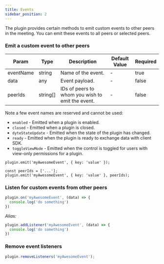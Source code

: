```yaml
---
title: Events
sidebar_position: 2
---
```


The plugin provides certain methods to emit custom events to other peers in the meeting. You can emit these events to all peers or selected peers.

### Emit a custom event to other peers
    
    
| Param | Type | Description | Default Value | Required |
| --- | --- | --- | --- | --- |
| eventName | string | Name of the event. | - | true |
| data | any | Event payload. | - | false |
| peerIds | string[] | IDs of peers to whom you wish to emit the event. | - | false |


Note a few event names are reserved and cannot be used:
- `enabled` - Emitted when a plugin is enabled.
- `closed` - Emitted when a plugin is closed.
- `dyteStateUpdate` - Emitted when the state of the plugin has changed.
- `ready` - Emitted when the plugin is ready to exchange data with client SDK.
- `toggleViewMode` - Emitted when the control is toggled for users with view-only permissions for a plugin.

```tsx
plugin.emit('myAwesomeEvent', { key: 'value' });
```

```tsx
const peerIds = ['...'];
plugin.emit('myAwesomeEvent', { key: 'value' }, peerIds);
```
    
### Listen for custom events from other peers
    
```jsx
plugin.on('myAwesomeEvent', (data) => {
  console.log('do something')
})
```

*Alias:*

```jsx
plugin.addListener('myAwesomeEvent', (data) => {
  console.log('do something')
})
```
    
### Remove event listeners
    
```jsx
plugin.removeListeners('myAwesomeEvent');
```